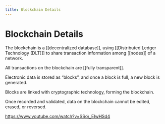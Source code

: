 ```yaml
---
title: Blockchain Details
---
```


# Blockchain Details

The blockchain is a \[\[decentralized database]], using \[\[Distributed Ledger Technology (DLT)]] to share transaction information among \[\[nodes]] of a network.

All transactions on the blockchain are \[\[fully transparent]].

Electronic data is stored as “blocks”, and once a block is full, a new block is generated.

Blocks are linked with cryptographic technology, forming the blockchain.

Once recorded and validated, data on the blockchain cannot be edited, erased, or reversed.

https://www.youtube.com/watch?v=SSo\_EIwHSd4
